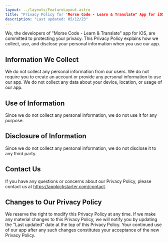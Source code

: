 ```yaml
---
layout: ../layouts/FeatureLayout.astro
title: "Privacy Policy for "Morse Code - Learn & Translate" App for iOS"
description: "Last updated: 05/12/23"
---
```


We, the developers of "Morse Code - Learn & Translate" app for iOS, are committed to protecting your privacy. 
This Privacy Policy explains how we collect, use, and disclose your personal information when you use our app.

## Information We Collect

We do not collect any personal information from our users. We do not require you to create an account or provide any personal information to use our app. We do not collect any data about your device, location, or usage of our app.

## Use of Information

Since we do not collect any personal information, we do not use it for any purpose.

## Disclosure of Information

Since we do not collect any personal information, we do not disclose it to any third party.

## Contact Us

If you have any questions or concerns about our Privacy Policy, please contact us at https://appkickstarter.com/contact.

## Changes to Our Privacy Policy

We reserve the right to modify this Privacy Policy at any time. If we make any material changes to this Privacy Policy, we will notify you by updating the "Last updated" date at the top of this Privacy Policy. Your continued use of our app after any such changes constitutes your acceptance of the new Privacy Policy.